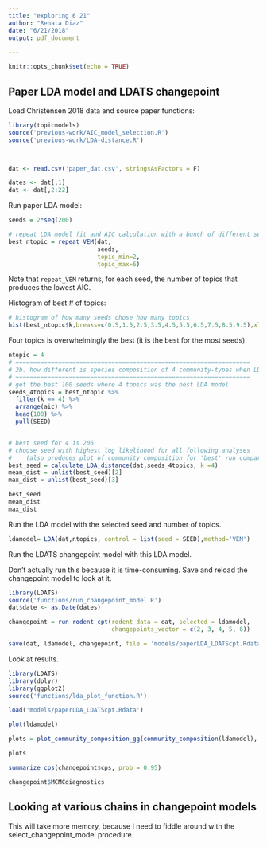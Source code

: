 ```yaml
---
title: "exploring 6 21"
author: "Renata Diaz"
date: "6/21/2018"
output: pdf_document

---
```


```r
knitr::opts_chunk$set(echo = TRUE)
```

## Paper LDA model and LDATS changepoint

Load Christensen 2018 data and source paper functions: 

```r
library(topicmodels)
source('previous-work/AIC_model_selection.R')
source('previous-work/LDA-distance.R')



dat <- read.csv('paper_dat.csv', stringsAsFactors = F)

dates <- dat[,1]
dat <- dat[,2:22]
```


Run paper LDA model:

```r
seeds = 2*seq(200)

# repeat LDA model fit and AIC calculation with a bunch of different seeds to test robustness of the analysis
best_ntopic = repeat_VEM(dat,
                         seeds,
                         topic_min=2,
                         topic_max=6)
```


Note that `repeat_VEM` returns, for each seed, the number of topics that produces the lowest AIC.


Histogram of best # of topics:

```r
# histogram of how many seeds chose how many topics
hist(best_ntopic$k,breaks=c(0.5,1.5,2.5,3.5,4.5,5.5,6.5,7.5,8.5,9.5),xlab='best # of topics', main='')
```


Four topics is overwhelmingly the best (it is the best for the most seeds).


```r
ntopic = 4
# ==================================================================
# 2b. how different is species composition of 4 community-types when LDA is run with different seeds?
# ==================================================================
# get the best 100 seeds where 4 topics was the best LDA model
seeds_4topics = best_ntopic %>% 
  filter(k == 4) %>% 
  arrange(aic) %>% 
  head(100) %>% 
  pull(SEED)


# best seed for 4 is 206
# choose seed with highest log likelihood for all following analyses
#    (also produces plot of community composition for 'best' run compared to 'worst')
best_seed = calculate_LDA_distance(dat,seeds_4topics, k =4)
mean_dist = unlist(best_seed)[2]
max_dist = unlist(best_seed)[3]

best_seed
mean_dist
max_dist

```


Run the LDA model with the selected seed and number of topics.

```r
ldamodel= LDA(dat,ntopics, control = list(seed = SEED),method='VEM')
```


Run the LDATS changepoint model with this LDA model.

Don't actually run this because it is time-consuming. Save and reload the changepoint model to look at it.

```r

library(LDATS)
source('functions/run_changepoint_model.R')
dat$date <- as.Date(dates)

changepoint = run_rodent_cpt(rodent_data = dat, selected = ldamodel,
                             changepoints_vector = c(2, 3, 4, 5, 6))

save(dat, ldamodel, changepoint, file = 'models/paperLDA_LDATScpt.Rdata')
```



Look at results.

```r
library(LDATS)
library(dplyr)
library(ggplot2)
source('functions/lda_plot_function.R')

load('models/paperLDA_LDATScpt.Rdata')

plot(ldamodel)

plots = plot_community_composition_gg(community_composition(ldamodel), c(1:ldamodel@k), ylim = c(0, 1))

plots

summarize_cps(changepoint$cps, prob = 0.95)

changepoint$MCMCdiagnostics


```
## Looking at various chains in changepoint models

This will take more memory, because I need to fiddle around with the select_changepoint_model procedure.


